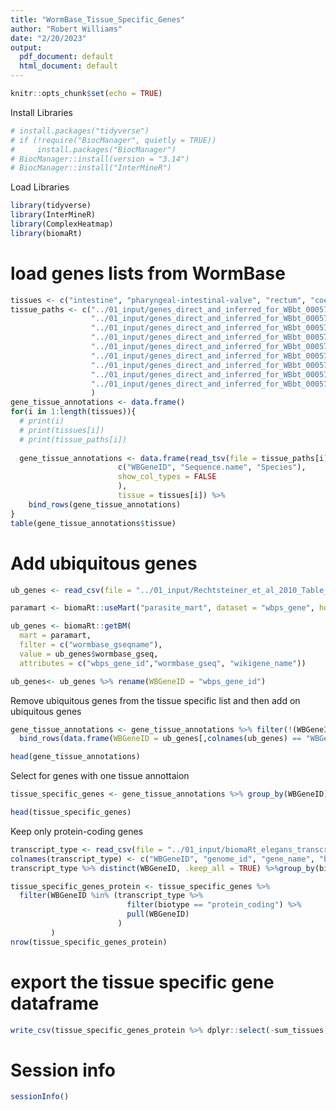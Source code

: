 ```yaml
---
title: "WormBase_Tissue_Specific_Genes"
author: "Robert Williams"
date: "2/20/2023"
output:
  pdf_document: default
  html_document: default
---
```


```r
knitr::opts_chunk$set(echo = TRUE)
```


Install Libraries
```r
# install.packages("tidyverse")
# if (!require("BiocManager", quietly = TRUE))
#     install.packages("BiocManager")
# BiocManager::install(version = "3.14")
# BiocManager::install("InterMineR")
```


Load Libraries
```r
library(tidyverse)
library(InterMineR)
library(ComplexHeatmap)
library(biomaRt)
```

# load genes lists from WormBase


```r
tissues <- c("intestine", "pharyngeal-intestinal-valve", "rectum", "coelomic-system", "reproductive-system", "excretory-system", "nervous-system", "epithelial-system", "muscular-system")
tissue_paths <- c("../01_input/genes_direct_and_inferred_for_WBbt_0005772_intestine.txt",
                  "../01_input/genes_direct_and_inferred_for_WBbt_0005767_pharyngeal-intestinal-valve.txt",
                  "../01_input/genes_direct_and_inferred_for_WBbt_0005773_rectum.txt",
                  "../01_input/genes_direct_and_inferred_for_WBbt_0005749_coelomic-system.txt",
                  "../01_input/genes_direct_and_inferred_for_WBbt_0005747_reproductive-system.txt",
                  "../01_input/genes_direct_and_inferred_for_WBbt_0005736_excretory-system.txt",
                  "../01_input/genes_direct_and_inferred_for_WBbt_0005735_nervous-system.txt",
                  "../01_input/genes_direct_and_inferred_for_WBbt_0005730_epithelial-system.txt",
                  "../01_input/genes_direct_and_inferred_for_WBbt_0005737_muscular-system.txt"
                  )
gene_tissue_annotations <- data.frame()
for(i in 1:length(tissues)){
  # print(i)
  # print(tissues[i])
  # print(tissue_paths[i])
  
  gene_tissue_annotations <- data.frame(read_tsv(file = tissue_paths[i], 
                        c("WBGeneID", "Sequence.name", "Species"),
                        show_col_types = FALSE
                        ),
                        tissue = tissues[i]) %>%
    bind_rows(gene_tissue_annotations)
}
table(gene_tissue_annotations$tissue)
```
# Add ubiquitous genes

```r
ub_genes <- read_csv(file = "../01_input/Rechtsteiner_et_al_2010_Table_S2.csv", col_names = "wormbase_gseq")

paramart <- biomaRt::useMart("parasite_mart", dataset = "wbps_gene", host = "https://parasite.wormbase.org", port = 443)

ub_genes <- biomaRt::getBM(
  mart = paramart,
  filter = c("wormbase_gseqname"),
  value = ub_genes$wormbase_gseq,
  attributes = c("wbps_gene_id","wormbase_gseq", "wikigene_name"))

ub_genes<- ub_genes %>% rename(WBGeneID = "wbps_gene_id")
```

Remove ubiquitous genes from the tissue specific list and then add on ubiquitous genes
```r
gene_tissue_annotations <- gene_tissue_annotations %>% filter(!(WBGeneID %in% ub_genes$WBGeneID)) %>%
  bind_rows(data.frame(WBGeneID = ub_genes[,colnames(ub_genes) == "WBGeneID"], Sequence.name = ub_genes[,colnames(ub_genes) == "wikigene_name"],Species = "Caenorhabditis elegans", tissue = "ubiquitous"))

head(gene_tissue_annotations)
```

Select for genes with one tissue annottaion
```r
tissue_specific_genes <- gene_tissue_annotations %>% group_by(WBGeneID) %>% summarise(sum_tissues = n_distinct(tissue)) %>% filter(sum_tissues == 1) %>% left_join(gene_tissue_annotations, by = "WBGeneID")

head(tissue_specific_genes)
```

Keep only protein-coding genes
```r
transcript_type <- read_csv(file = "../01_input/biomaRt_elegans_transcript_biotype.csv")
colnames(transcript_type) <- c("WBGeneID", "genome_id", "gene_name", "biotype")
transcript_type %>% distinct(WBGeneID, .keep_all = TRUE) %>%group_by(biotype) %>% summarise(n())

tissue_specific_genes_protein <- tissue_specific_genes %>% 
  filter(WBGeneID %in% (transcript_type %>% 
                          filter(biotype == "protein_coding") %>% 
                          pull(WBGeneID)
                        )
         )
nrow(tissue_specific_genes_protein)
```

# export the tissue specific gene dataframe

```r
write_csv(tissue_specific_genes_protein %>% dplyr::select(-sum_tissues, -Species), file = "../03_output/tissue_specific_genes_220202.csv", col_names = TRUE)
```

# Session info

```r
sessionInfo()
```

